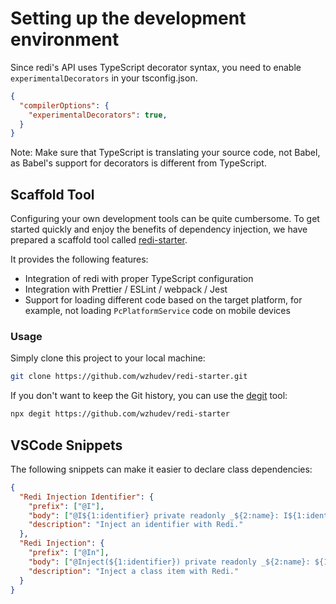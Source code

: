 
# Setting up the development environment

Since redi's API uses TypeScript decorator syntax, you need to enable `experimentalDecorators` in your tsconfig.json.

```json highlight=3
{
  "compilerOptions": {
    "experimentalDecorators": true,
  }
}
```

<Callout>
Note: Make sure that TypeScript is translating your source code, not Babel, as Babel's support for decorators is different from TypeScript.
</Callout>

## Scaffold Tool

Configuring your own development tools can be quite cumbersome. To get started quickly and enjoy the benefits of dependency injection, we have prepared a scaffold tool called [redi-starter](https://github.com/wzhudev/redi-starter).

It provides the following features:

- Integration of redi with proper TypeScript configuration
- Integration with Prettier / ESLint / webpack / Jest
- Support for loading different code based on the target platform, for example, not loading `PcPlatformService` code on mobile devices

### Usage

Simply clone this project to your local machine:

```bash
git clone https://github.com/wzhudev/redi-starter.git
```

If you don't want to keep the Git history, you can use the [degit](https://github.com/Rich-Harris/degit) tool:

```bash
npx degit https://github.com/wzhudev/redi-starter
```

## VSCode Snippets

The following snippets can make it easier to declare class dependencies:

```json
{
  "Redi Injection Identifier": {
    "prefix": ["@I"],
    "body": ["@I${1:identifier} private readonly _${2:name}: I${1:identifier},"],
    "description": "Inject an identifier with Redi."
  },
  "Redi Injection": {
    "prefix": ["@In"],
    "body": ["@Inject(${1:identifier}) private readonly _${2:name}: ${1:identifier},"],
    "description": "Inject a class item with Redi."
  }
}
```
